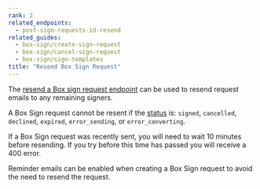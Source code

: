 ```yaml
---
rank: 2
related_endpoints:
  - post-sign-requests-id-resend
related_guides:
  - box-sign/create-sign-request
  - box-sign/cancel-sign-request
  - box-sign/sign-templates
title: "Resend Box Sign Request"
---
```

The [resend a Box sign request endpoint][resend] can be used to resend request
emails to any remaining signers.

A Box Sign request cannot be resent if the [status][status] is: `signed`,
`cancelled`, `declined`, `expired`, `error_sending`, or `error_converting`.

If a Box Sign request was recently sent, you will need to wait 10 minutes before
resending. If you try before this time has passed you will receive a 400 error.

<Message type='tip'>
Reminder emails can be enabled when creating a Box Sign request to avoid the
need to resend the request.
</Message>

<Samples id='post_sign_requests_id_resend' />

[resend]: e://post-sign-requests-id-resend
[status]: g://box-sign/create-sign-request/#request-status
